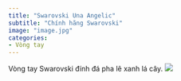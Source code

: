 ```yaml
---
title: "Swarovski Una Angelic"
subtitle: "Chính hãng Swarovski"
image: "image.jpg"
categories:
- Vòng tay
---
```


Vòng tay Swarovski đính đá pha lê xanh lá cây.
![](image.jpg)